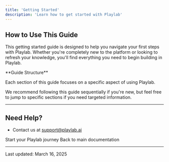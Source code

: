 ```yaml
---
title: 'Getting Started'
description: 'Learn how to get started with Playlab'
---
```

## <Icon icon="circle-question" size="24" className="inline-block align-text-bottom" /> How to Use This Guide

This getting started guide is designed to help you navigate your first steps with Playlab. Whether you're completely new to the platform or looking to refresh your knowledge, you'll find everything you need to begin building in Playlab.

<Note>
  **Guide Structure**
  
  Each section of this guide focuses on a specific aspect of using Playlab.
  
  We recommend following this guide sequentially if you're new, but feel free to jump to specific sections if you need targeted information.
</Note>

---

## <Icon icon="circle-info" size="24" className="inline-block align-text-bottom" /> Need Help?

* Contact us at [support@playlab.ai](mailto:support@playlab.ai)

<CardGroup>
  <Card title="Proceed to Signing Up" icon="arrow-right" href="signing-up.mdx" iconType="duotone">
    Start your Playlab journey
  </Card>
  <Card title="Return to Home" icon="house" href="../" iconType="duotone">
    Back to main documentation
  </Card>
</CardGroup>

---

Last updated: March 16, 2025